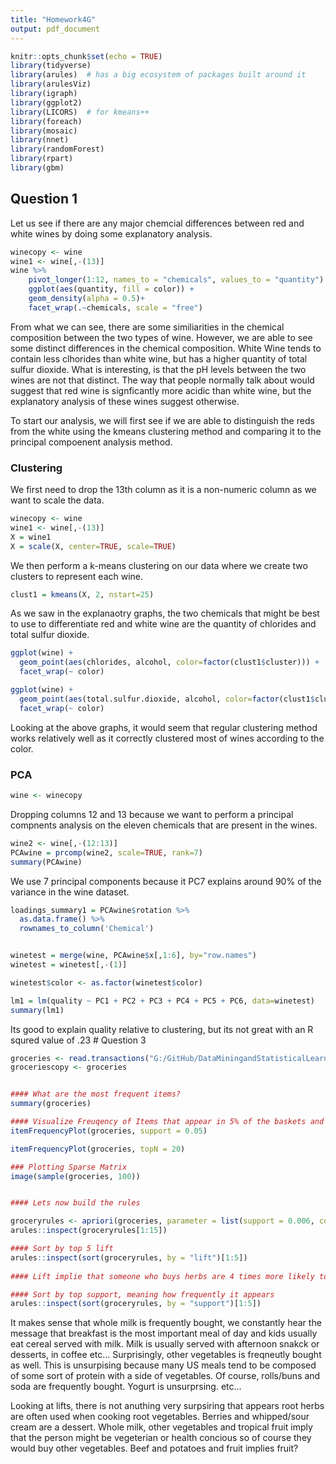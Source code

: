```yaml
---
title: "Homework4G"
output: pdf_document
---
```


```r
knitr::opts_chunk$set(echo = TRUE)
library(tidyverse)
library(arules)  # has a big ecosystem of packages built around it
library(arulesViz)
library(igraph)
library(ggplot2)
library(LICORS)  # for kmeans++
library(foreach)
library(mosaic)
library(nnet)
library(randomForest)
library(rpart)
library(gbm)
```

## Question 1

Let us see if there are any major chemcial differences between red and white wines by doing some explanatory analysis. 

```r
winecopy <- wine
wine1 <- wine[,-(13)]
wine %>% 
    pivot_longer(1:12, names_to = "chemicals", values_to = "quantity") %>%
    ggplot(aes(quantity, fill = color)) +
    geom_density(alpha = 0.5)+
    facet_wrap(.~chemicals, scale = "free")
```

From what we can see, there are some similiarities in the chemical composition between the two types of wine. However, we are able to see some distinct differences in the chemical composition. White Wine tends to contain less clhorides than white wine, but has a higher quantity of total sulfur dioxide. What is interesting, is that the pH levels between the two wines are not that distinct. The way that people normally talk about would suggest that red wine is signficantly more acidic than white wine, but the explanatory analysis of these wines suggest otherwise.  



To start our analysis, we will first see if we are able to distinguish the reds from the white using the kmeans clustering method and comparing it to the principal compoenent analysis method.


### Clustering

We first need to drop the 13th column as it is a non-numeric column as we want to scale the data. 

```r
winecopy <- wine
wine1 <- wine[,-(13)]
X = wine1
X = scale(X, center=TRUE, scale=TRUE)
```

We then perform a k-means clustering on our data where we create two clusters to represent each wine.  

```r
clust1 = kmeans(X, 2, nstart=25)
```

As we saw in the explanaotry graphs, the two chemicals that might be best to use to differentiate red and white wine are the quantity of chlorides and total sulfur dioxide. 

```r

ggplot(wine) + 
  geom_point(aes(chlorides, alcohol, color=factor(clust1$cluster))) +
  facet_wrap(~ color)

ggplot(wine) + 
  geom_point(aes(total.sulfur.dioxide, alcohol, color=factor(clust1$cluster))) +
  facet_wrap(~ color)
```
Looking at the above graphs, it would seem that regular clustering method works relatively well as it correctly clustered most of wines according to the color. 

### PCA

```r
wine <- winecopy
```

Dropping columns 12 and 13 because we want to perform a principal compnents analysis on the eleven chemicals that are present in the wines. 
```r
wine2 <- wine[,-(12:13)]
PCAwine = prcomp(wine2, scale=TRUE, rank=7)
summary(PCAwine)
```

We use 7 principal components because it PC7 explains around 90\% of the variance in the wine dataset. 

```r
loadings_summary1 = PCAwine$rotation %>%
  as.data.frame() %>%
  rownames_to_column('Chemical')


winetest = merge(wine, PCAwine$x[,1:6], by="row.names")
winetest = winetest[,-(1)]

winetest$color <- as.factor(winetest$color)

lm1 = lm(quality ~ PC1 + PC2 + PC3 + PC4 + PC5 + PC6, data=winetest)
summary(lm1)


```

Its good to explain quality relative to clustering, but its not great with an R squred value of .23
# Question 3

```r
groceries <- read.transactions("G:/GitHub/DataMiningandStatisticalLearning/Data/groceries.txt", sep = ",")
groceriescopy <- groceries


#### What are the most frequent items?
summary(groceries)

#### Visualize Freuqency of Items that appear in 5% of the baskets and the top 20 most commonly bought items 
itemFrequencyPlot(groceries, support = 0.05)

itemFrequencyPlot(groceries, topN = 20)

### Plotting Sparse Matrix
image(sample(groceries, 100))


#### Lets now build the rules

groceryrules <- apriori(groceries, parameter = list(support = 0.006, confidence = 0.25, minlen = 2))
arules::inspect(groceryrules[1:15])

#### Sort by top 5 lift
arules::inspect(sort(groceryrules, by = "lift")[1:5])
 
#### Lift implie that someone who buys herbs are 4 times more likely to buy root vegetables. 

#### Sort by top support, meaning how frequently it appears
arules::inspect(sort(groceryrules, by = "support")[1:5])

```
It makes sense that whole milk is frequently bought, we constantly hear the message that breakfast is the most important meal of day and kids usually eat cereal served with milk. Milk is usually served with afternoon snakck or desserts, in coffee etc... Surprisingly, other vegetables is freqneutly bought as well. This is unsurpising because many US meals tend to be composed of some sort of protein with a side of vegetables. Of course, rolls/buns and soda are frequently bought. Yogurt is unsurprsing. etc...

Looking at lifts, there is not anuthing very surpsiring that appears root herbs are often used when cooking root vegetables. Berries and whipped/sour cream are a dessert. Whole milk, other vegetables and tropical fruit imply that the person might be vegeterian or health concious so of course they would buy other vegetables. Beef and potatoes and fruit implies fruit?